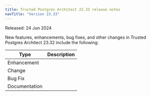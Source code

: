 ```yaml
---
title: Trusted Postgres Architect 23.33 release notes 
navTitle: "Version 23.33"
---
```


Released: 24 Jun 2024

New features, enhancements, bug fixes, and other changes in Trusted Postgres Architect 23.32 include the following:

| Type          | Description                                                                                                                                                                                                                                                                                                                                                                                                            |
|---------------|------------------------------------------------------------------------------------------------------------------------------------------------------------------------------------------------------------------------------------------------------------------------------------------------------------------------------------------------------------------------------------------------------------------------|
| Enhancement   |  |
| Change        |  |
| Bug Fix       |  |
| Documentation |  |


